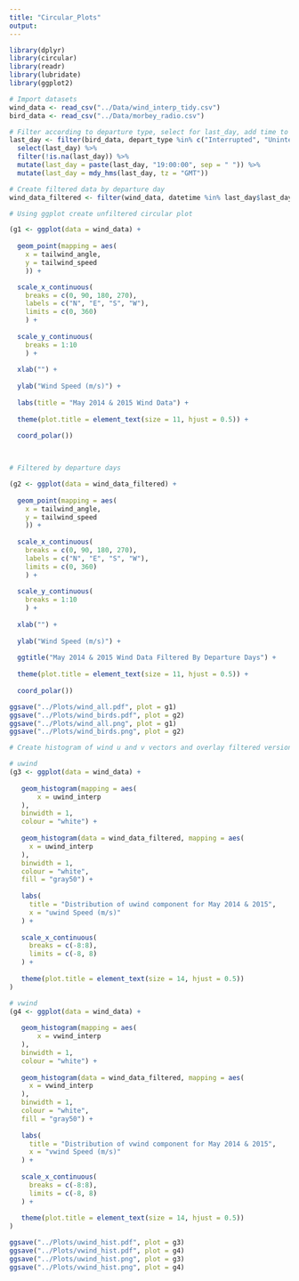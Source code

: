 ---
title: "Circular_Plots"
output:
---

```{r include=FALSE}
library(dplyr)
library(circular)
library(readr)
library(lubridate)
library(ggplot2)
```

```{r include=FALSE}
# Import datasets
wind_data <- read_csv("../Data/wind_interp_tidy.csv")
bird_data <- read_csv("../Data/morbey_radio.csv")
```

```{r}
# Filter according to departure type, select for last_day, add time to last_day
last_day <- filter(bird_data, depart_type %in% c("Interrupted", "Uninterrupted", "LPBOTip")) %>%
  select(last_day) %>% 
  filter(!is.na(last_day)) %>% 
  mutate(last_day = paste(last_day, "19:00:00", sep = " ")) %>% 
  mutate(last_day = mdy_hms(last_day, tz = "GMT"))
```

```{r}
# Create filtered data by departure day
wind_data_filtered <- filter(wind_data, datetime %in% last_day$last_day)
```

```{r}
# Using ggplot create unfiltered circular plot

(g1 <- ggplot(data = wind_data) +
   
  geom_point(mapping = aes(
    x = tailwind_angle, 
    y = tailwind_speed
    )) +

  scale_x_continuous(
    breaks = c(0, 90, 180, 270),
    labels = c("N", "E", "S", "W"), 
    limits = c(0, 360)
    ) +
   
  scale_y_continuous(
    breaks = 1:10
    ) +
   
  xlab("") +
   
  ylab("Wind Speed (m/s)") +
   
  labs(title = "May 2014 & 2015 Wind Data") +
   
  theme(plot.title = element_text(size = 11, hjust = 0.5)) +
   
  coord_polar()) 
   


# Filtered by departure days

(g2 <- ggplot(data = wind_data_filtered) +
    
  geom_point(mapping = aes(
    x = tailwind_angle,
    y = tailwind_speed
    )) +
    
  scale_x_continuous(
    breaks = c(0, 90, 180, 270),
    labels = c("N", "E", "S", "W"),
    limits = c(0, 360)
    ) +
    
  scale_y_continuous(
    breaks = 1:10
    ) +
    
  xlab("") +
    
  ylab("Wind Speed (m/s)") +
    
  ggtitle("May 2014 & 2015 Wind Data Filtered By Departure Days") +
    
  theme(plot.title = element_text(size = 11, hjust = 0.5)) +
    
  coord_polar())
```

```{r}
ggsave("../Plots/wind_all.pdf", plot = g1)
ggsave("../Plots/wind_birds.pdf", plot = g2)
ggsave("../Plots/wind_all.png", plot = g1)
ggsave("../Plots/wind_birds.png", plot = g2)
```

```{r}
# Create histogram of wind u and v vectors and overlay filtered version

# uwind
(g3 <- ggplot(data = wind_data) +
   
   geom_histogram(mapping = aes(
       x = uwind_interp
   ),
   binwidth = 1,
   colour = "white") +
   
   geom_histogram(data = wind_data_filtered, mapping = aes(
     x = uwind_interp
   ),
   binwidth = 1,
   colour = "white",
   fill = "gray50") +
   
   labs(
     title = "Distribution of uwind component for May 2014 & 2015",
     x = "uwind Speed (m/s)"
   ) + 
   
   scale_x_continuous(
     breaks = c(-8:8),
     limits = c(-8, 8)
   ) +
   
   theme(plot.title = element_text(size = 14, hjust = 0.5))
)
```

```{r}
# vwind
(g4 <- ggplot(data = wind_data) +
   
   geom_histogram(mapping = aes(
       x = vwind_interp
   ),
   binwidth = 1,
   colour = "white") +
   
   geom_histogram(data = wind_data_filtered, mapping = aes(
     x = vwind_interp
   ),
   binwidth = 1,
   colour = "white",
   fill = "gray50") +
   
   labs(
     title = "Distribution of vwind component for May 2014 & 2015",
     x = "vwind Speed (m/s)"
   ) + 
   
   scale_x_continuous(
     breaks = c(-8:8),
     limits = c(-8, 8)
   ) +
   
   theme(plot.title = element_text(size = 14, hjust = 0.5))
)
```

```{r}
ggsave("../Plots/uwind_hist.pdf", plot = g3)
ggsave("../Plots/vwind_hist.pdf", plot = g4)
ggsave("../Plots/uwind_hist.png", plot = g3)
ggsave("../Plots/vwind_hist.png", plot = g4)
```

